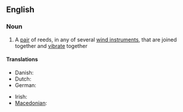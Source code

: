 ==English==

===Noun===
{{wikipedia}}
{{en-noun|head=[[double]] [[reed]]}}

# {{context|music|lang=en}} A [[pair]] of reeds, in any of several [[wind instrument]]s, that are joined together and [[vibrate]] together

====Translations====
{{trans-top|a pair of reeds in wind instruments}}
* Danish: {{t-|da|dobbelt rørblad}}
* Dutch: {{t-|nl|Dubbelriet}}
* German: {{t-|de|Doppelrohrblatt}}
{{trans-mid}}
* Irish: {{t-|ga|feag dhúbailte|f}}
* [[Macedonian]]: {{t-|mk|двојанка|f|tr=dvójanka}}
{{trans-bottom}}